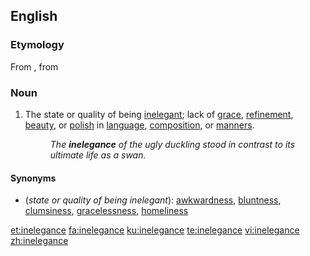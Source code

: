 ==English==

===Etymology===
From {{etyl|frm|en}} {{term|inélégance|lang=frm}}, from {{etyl|LL.|en}} {{term|inelegantia|lang=la}}

===Noun===
{{en-noun|-|s}}

# The state or quality of being [[inelegant]]; lack of [[grace]], [[refinement]], [[beauty]], or [[polish]] in [[language]], [[composition]], or [[manners]].
#: ''The '''inelegance''' of the ugly duckling stood in contrast to its ultimate life as a swan.''

====Synonyms====
* (''state or quality of being inelegant''): [[awkwardness]], [[bluntness]], [[clumsiness]], [[gracelessness]], [[homeliness]]

[[et:inelegance]]
[[fa:inelegance]]
[[ku:inelegance]]
[[te:inelegance]]
[[vi:inelegance]]
[[zh:inelegance]]